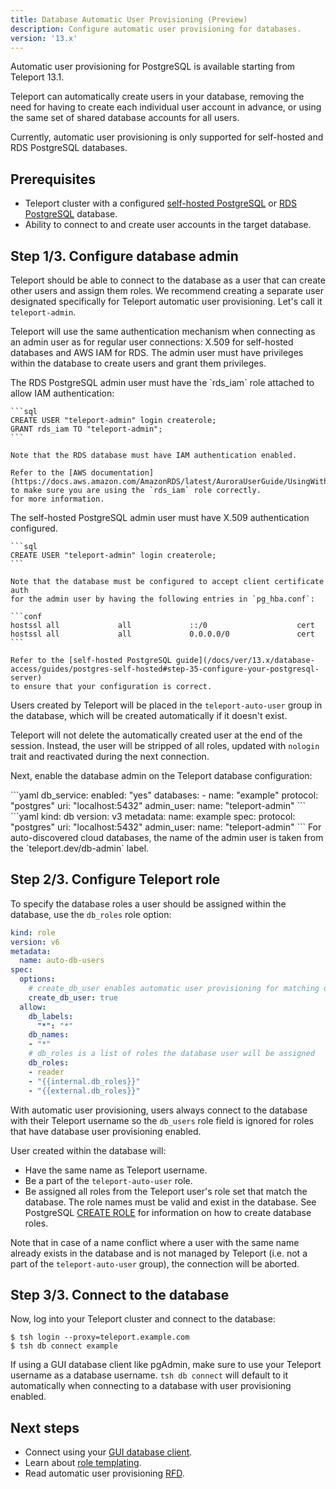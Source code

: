 ```yaml
---
title: Database Automatic User Provisioning (Preview)
description: Configure automatic user provisioning for databases.
version: '13.x'
---
```


<Accordion title="Version warning">
  Automatic user provisioning for PostgreSQL is available starting from
  Teleport 13.1.
</Accordion>

Teleport can automatically create users in your database, removing the need for
having to create each individual user account in advance, or using the same set
of shared database accounts for all users.

<Note>
  Currently, automatic user provisioning is only supported for self-hosted and
  RDS PostgreSQL databases.
</Note>

## Prerequisites

- Teleport cluster with a configured [self-hosted PostgreSQL](/docs/ver/13.x/database-access/guides/postgres-self-hosted)
  or [RDS PostgreSQL](/docs/ver/13.x/database-access/guides/rds) database.
- Ability to connect to and create user accounts in the target database.

## Step 1/3. Configure database admin

Teleport should be able to connect to the database as a user that can create
other users and assign them roles. We recommend creating a separate user
designated specifically for Teleport automatic user provisioning. Let's call it
`teleport-admin`.

Teleport will use the same authentication mechanism when connecting as an admin
user as for regular user connections: X.509 for self-hosted databases and AWS
IAM for RDS. The admin user must have privileges within the database to create
users and grant them privileges.

<Tabs>
  <Tab title="RDS PostgreSQL">
    The RDS PostgreSQL admin user must have the `rds_iam` role attached to allow IAM
    authentication:

    ```sql
    CREATE USER "teleport-admin" login createrole;
    GRANT rds_iam TO "teleport-admin";
    ```

    Note that the RDS database must have IAM authentication enabled.

    Refer to the [AWS documentation](https://docs.aws.amazon.com/AmazonRDS/latest/AuroraUserGuide/UsingWithRDS.IAMDBAuth.DBAccounts.html) to make sure you are using the `rds_iam` role correctly.
    for more information.
  </Tab>

  <Tab title="Self-hosted PostgreSQL">
    The self-hosted PostgreSQL admin user must have X.509 authentication configured.

    ```sql
    CREATE USER "teleport-admin" login createrole;
    ```

    Note that the database must be configured to accept client certificate auth
    for the admin user by having the following entries in `pg_hba.conf`:

    ```conf
    hostssl all             all             ::/0                    cert
    hostssl all             all             0.0.0.0/0               cert
    ```

    Refer to the [self-hosted PostgreSQL guide](/docs/ver/13.x/database-access/guides/postgres-self-hosted#step-35-configure-your-postgresql-server)
    to ensure that your configuration is correct.
  </Tab>
</Tabs>

Users created by Teleport will be placed in the `teleport-auto-user` group in
the database, which will be created automatically if it doesn't exist.

Teleport will not delete the automatically created user at the end of the session.
Instead, the user will be stripped of all roles, updated with `nologin` trait
and reactivated during the next connection.

Next, enable the database admin on the Teleport database configuration:

<Tabs>
  <Tab title="Static config">
    ```yaml
    db_service:
      enabled: "yes"
      databases:
      - name: "example"
        protocol: "postgres"
        uri: "localhost:5432"
        admin_user:
          name: "teleport-admin"
    ```
  </Tab>

  <Tab title="Dynamic resource">
    ```yaml
    kind: db
    version: v3
    metadata:
      name: example
    spec:
      protocol: "postgres"
      uri: "localhost:5432"
      admin_user:
        name: "teleport-admin"
    ```
  </Tab>
</Tabs>

<Tip>
  For auto-discovered cloud databases, the name of the admin user is taken from
  the `teleport.dev/db-admin` label.
</Tip>

## Step 2/3. Configure Teleport role

To specify the database roles a user should be assigned within the database,
use the `db_roles` role option:

```yaml
kind: role
version: v6
metadata:
  name: auto-db-users
spec:
  options:
    # create_db_user enables automatic user provisioning for matching databases
    create_db_user: true
  allow:
    db_labels:
      "*": "*"
    db_names:
    - "*"
    # db_roles is a list of roles the database user will be assigned
    db_roles:
    - reader
    - "{{internal.db_roles}}"
    - "{{external.db_roles}}"
```

With automatic user provisioning, users always connect to the database with
their Teleport username so the `db_users` role field is ignored for roles
that have database user provisioning enabled.

User created within the database will:

- Have the same name as Teleport username.
- Be a part of the `teleport-auto-user` role.
- Be assigned all roles from the Teleport user's role set that match the database.
  The role names must be valid and exist in the database. See PostgreSQL
  [CREATE ROLE](https://www.postgresql.org/docs/current/sql-createrole.html)
  for information on how to create database roles.

Note that in case of a name conflict where a user with the same name already
exists in the database and is not managed by Teleport (i.e. not a part of the
`teleport-auto-user` group), the connection will be aborted.

## Step 3/3. Connect to the database

Now, log into your Teleport cluster and connect to the database:

```
$ tsh login --proxy=teleport.example.com
$ tsh db connect example
```

If using a GUI database client like pgAdmin, make sure to use your Teleport
username as a database username. `tsh db connect` will default to it automatically
when connecting to a database with user provisioning enabled.

## Next steps

- Connect using your [GUI database client](/docs/ver/13.x/connect-your-client/gui-clients).
- Learn about [role templating](/docs/ver/13.x/access-controls/guides/role-templates#interpolation-rules).
- Read automatic user provisioning [RFD](https://github.com/gravitational/teleport/blob/master/rfd/0113-automatic-database-users.md).
